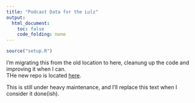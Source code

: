 ```yaml
---
title: "Podcast Data for the Lulz"
output:
  html_document:
    toc: false
    code_folding: none
---
```


```r
source("setup.R")
```

I'm migrating this from the old location to here, cleanung up the code and improving it when I can.  
THe new repo is located [here](https://github.com/jemus42/podcaststats).  

This is still under heavy maintenance, and I'll replace this text when I consider it done(ish).
